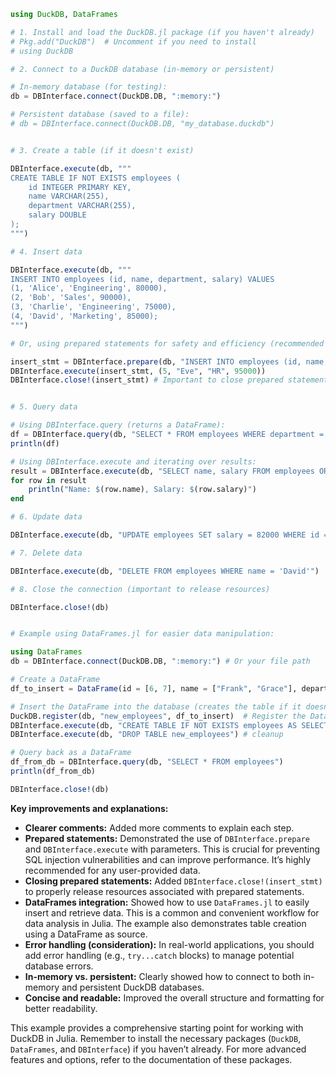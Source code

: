 ```julia
using DuckDB, DataFrames

# 1. Install and load the DuckDB.jl package (if you haven't already)
# Pkg.add("DuckDB")  # Uncomment if you need to install
# using DuckDB

# 2. Connect to a DuckDB database (in-memory or persistent)

# In-memory database (for testing):
db = DBInterface.connect(DuckDB.DB, ":memory:")

# Persistent database (saved to a file):
# db = DBInterface.connect(DuckDB.DB, "my_database.duckdb")


# 3. Create a table (if it doesn't exist)

DBInterface.execute(db, """
CREATE TABLE IF NOT EXISTS employees (
    id INTEGER PRIMARY KEY,
    name VARCHAR(255),
    department VARCHAR(255),
    salary DOUBLE
);
""")

# 4. Insert data

DBInterface.execute(db, """
INSERT INTO employees (id, name, department, salary) VALUES
(1, 'Alice', 'Engineering', 80000),
(2, 'Bob', 'Sales', 90000),
(3, 'Charlie', 'Engineering', 75000),
(4, 'David', 'Marketing', 85000);
""")

# Or, using prepared statements for safety and efficiency (recommended for user-provided data):

insert_stmt = DBInterface.prepare(db, "INSERT INTO employees (id, name, department, salary) VALUES (?, ?, ?, ?)")
DBInterface.execute(insert_stmt, (5, "Eve", "HR", 95000))
DBInterface.close!(insert_stmt) # Important to close prepared statements


# 5. Query data

# Using DBInterface.query (returns a DataFrame):
df = DBInterface.query(db, "SELECT * FROM employees WHERE department = 'Engineering'")
println(df)

# Using DBInterface.execute and iterating over results:
result = DBInterface.execute(db, "SELECT name, salary FROM employees ORDER BY salary DESC")
for row in result
    println("Name: $(row.name), Salary: $(row.salary)")
end

# 6. Update data

DBInterface.execute(db, "UPDATE employees SET salary = 82000 WHERE id = 1")

# 7. Delete data

DBInterface.execute(db, "DELETE FROM employees WHERE name = 'David'")

# 8. Close the connection (important to release resources)

DBInterface.close!(db)


# Example using DataFrames.jl for easier data manipulation:

using DataFrames
db = DBInterface.connect(DuckDB.DB, ":memory:") # Or your file path

# Create a DataFrame
df_to_insert = DataFrame(id = [6, 7], name = ["Frank", "Grace"], department = ["Sales", "Marketing"], salary = [100000, 92000])

# Insert the DataFrame into the database (creates the table if it doesn't exist)
DuckDB.register(db, "new_employees", df_to_insert)  # Register the DataFrame
DBInterface.execute(db, "CREATE TABLE IF NOT EXISTS employees AS SELECT * FROM new_employees")
DBInterface.execute(db, "DROP TABLE new_employees") # cleanup

# Query back as a DataFrame
df_from_db = DBInterface.query(db, "SELECT * FROM employees")
println(df_from_db)

DBInterface.close!(db)

```

**Key improvements and explanations:**

* **Clearer comments:**  Added more comments to explain each step.
* **Prepared statements:**  Demonstrated the use of `DBInterface.prepare` and `DBInterface.execute` with parameters. This is crucial for preventing SQL injection vulnerabilities and can improve performance.  It's highly recommended for any user-provided data.
* **Closing prepared statements:** Added `DBInterface.close!(insert_stmt)` to properly release resources associated with prepared statements.
* **DataFrames integration:** Showed how to use `DataFrames.jl` to easily insert and retrieve data.  This is a common and convenient workflow for data analysis in Julia. The example also demonstrates table creation using a DataFrame as source.
* **Error handling (consideration):**  In real-world applications, you should add error handling (e.g., `try...catch` blocks) to manage potential database errors.
* **In-memory vs. persistent:**  Clearly showed how to connect to both in-memory and persistent DuckDB databases.
* **Concise and readable:** Improved the overall structure and formatting for better readability.


This example provides a comprehensive starting point for working with DuckDB in Julia.  Remember to install the necessary packages (`DuckDB`, `DataFrames`, and `DBInterface`) if you haven't already.  For more advanced features and options, refer to the documentation of these packages.
